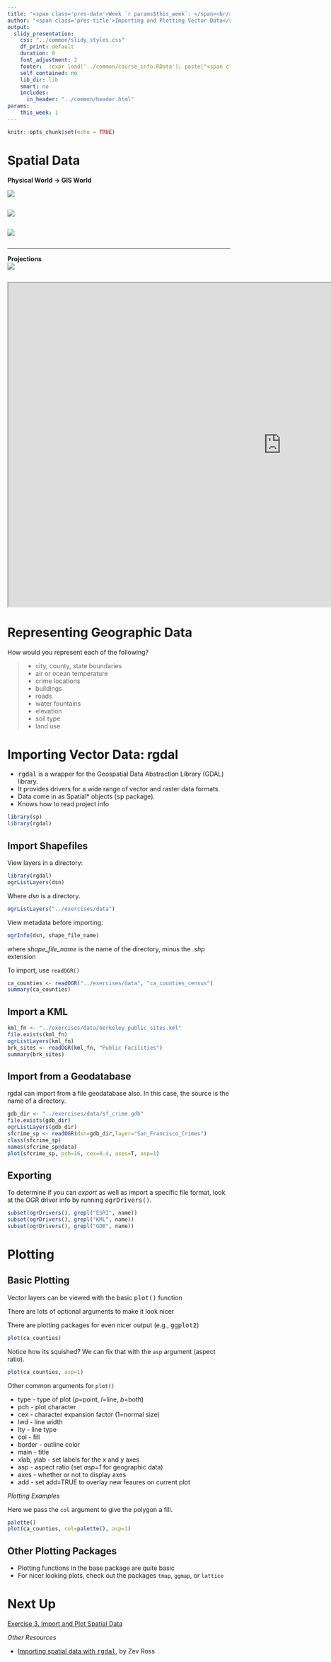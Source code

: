 ```yaml
---
title: "<span class='pres-date'>Week `r params$this_week`: </span><br/><span class='pres-subtitle'>Spatial Data Analysis with R</span> <br/><span class='pres-date'>`r load('../common/course_info.RData'); lstCI[[paste0('class0', params$this_week)]]`</span>"
author: "<span class='pres-title'>Importing and Plotting Vector Data</span>"
output: 
  slidy_presentation:
    css: "../common/slidy_styles.css"
    df_print: default
    duration: 0
    font_adjustment: 2
    footer:  !expr load('../common/course_info.RData'); paste("<span class='footer-right'><a href='acknowledgements.html'>Acknowledgements</a></span><span class='footer-right'><a href='../index.html'>Course Homepage</a></span><span class='footer-right'>Etherpad:&nbsp<a href='", lstCI$etherpadshort, "' target='_blank'>", lstCI$etherpadshort, "</a></span><span class='footer-subtitle'>Spatial Data Analysis in R</span>")
    self_contained: no
    lib_dir: lib
    smart: no
    includes:
      in_header: "../common/header.html"
params:
    this_week: 1
---
```


```r
knitr::opts_chunk$set(echo = TRUE)
```

# Spatial Data

<div class="incremental"><div>
__Physical World &rarr; GIS World__

<div class="incremental centerblock" style="margin-bottom:2em;"><img src="images/layers.jpg"></img></div>

<div class="incremental centerblock" style="margin-bottom:2em;"><img src="images/vectors-features-abstract.png"></img></div>

<div class="incremental centerblock" style="margin-bottom:2em;"><img src="images/raster-features-abstract.png"></img></div>

</div></div>

<div class="incremental"><div><hr class="hrdivider">
__Projections__
<div class="centerblock"><img src="images/projections_550x682.png"></img></div>
</div></div>

<div class="centerblock" style="margin-top:2em;">
<iframe src="http://www.jasondavies.com/maps/transition/" style="width:1234px;height:732px;">
  <p>Your browser does not support iframes.</p>
</iframe>
</div>

# Representing Geographic Data 

How would you represent each of the following?

<div class="indented2">
>- city, county, state boundaries
>- air or ocean temperature
>- crime locations
>- buildings
>- roads
>- water fountains
>- elevation
>- soil type
>- land use
</div>

# Importing Vector Data: rgdal

<div class="indented1">
- <tt>rgdal</tt> is a wrapper for the Geospatial Data Abstraction Library (GDAL) library.  
- It provides drivers for a wide range of vector and raster data formats.  
- Data come in as Spatial* objects (<tt>sp</tt> package).  
- Knows how to read project info  
</div>

```r
library(sp)
library(rgdal)
```

## Import Shapefiles

View layers in a directory:

```r
library(rgdal)
ogrListLayers(dsn)
```

Where _dsn_ is a directory.

```r
ogrListLayers("../exercises/data")
```

View metadata before importing:

```r
ogrInfo(dsn, shape_file_name)
```

where _shape_file_name_ is the name of the directory, minus the _.shp_ extension

To import, use ```readOGR()```

```r
ca_counties <- readOGR("../exercises/data", "ca_counties_census")
summary(ca_counties)
```

## Import a KML

```r
kml_fn <- "../exercises/data/berkeley_public_sites.kml"
file.exists(kml_fn)
ogrListLayers(kml_fn)
brk_sites <- readOGR(kml_fn, "Public Facilities")
summary(brk_sites)
```

## Import from a Geodatabase

rgdal can import from a file geodatabase also. In this case, the source is the name of a directory.

```r
gdb_dir <- "../exercises/data/sf_crime.gdb"
file.exists(gdb_dir)
ogrListLayers(gdb_dir)
sfcrime_sp <- readOGR(dsn=gdb_dir,layer="San_Francisco_Crimes")
class(sfcrime_sp)
names(sfcrime_sp@data)
plot(sfcrime_sp, pch=16, cex=0.4, axes=T, asp=1)
```

## Exporting

To determine if you can *export* as well as import a specific file format, look at the OGR driver info by running <tt>ogrDrivers()</tt>.

```r
subset(ogrDrivers(), grepl("ESRI", name))
subset(ogrDrivers(), grepl("KML", name))
subset(ogrDrivers(), grepl("GDB", name))
```

# Plotting

## Basic Plotting

<div class="indented1">
Vector layers can be viewed with the basic <tt>plot()</tt> function

There are lots of optional arguments to make it look nicer

There are plotting packages for even nicer output (e.g., <tt>ggplot2</tt>)
</div>

```r
plot(ca_counties)
```

Notice how its squished? We can fix that with the ```asp``` argument (aspect ratio).

```r
plot(ca_counties, asp=1)
```

Other common arguments for ```plot()```

<div class="compact">
- type - type of plot (_p_=point, _l_=line, _b_=both)
- pch - plot character
- cex - character expansion factor (1=normal size)
- lwd - line width
- lty - line type
- col - fill
- border - outline color
- main - title
- xlab, ylab - set labels for the x and y axes
- asp - aspect ratio (set _asp=1_ for geographic data)
- axes - whether or not to display axes
- add - set add=TRUE to overlay new feaures on current plot
</div>

_Plotting Examples_

Here we pass the ```col``` argument to give the polygon a fill.

```r
palette()
plot(ca_counties, col=palette(), asp=1)
```

## Other Plotting Packages

<div class="indented2">
- Plotting functions in the base package are quite basic
- For nicer looking plots, check out the packages ```tmap```, ```ggmap```, or ```lattice```
</div>

# Next Up

[Exercise 3. Import and Plot Spatial Data](../exercises/ex03_import_plot.html){target="_blank"}

*Other Resources*

<div class="indented2">
- [Importing spatial data with <tt>rgdal</tt>](http://zevross.com/blog/2016/01/13/tips-for-reading-spatial-files-into-r-with-rgdal/){target="_blank"}, by Zev Ross
</dev>

